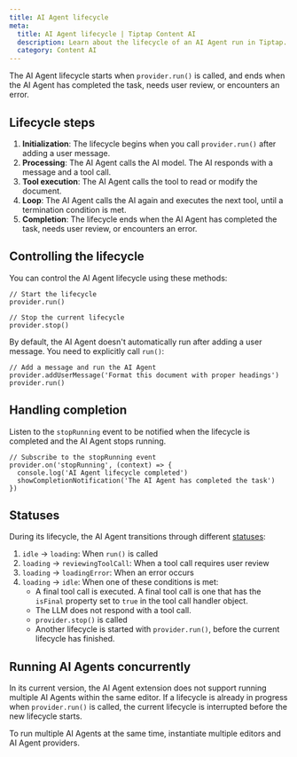 ```yaml
---
title: AI Agent lifecycle
meta:
  title: AI Agent lifecycle | Tiptap Content AI
  description: Learn about the lifecycle of an AI Agent run in Tiptap.
  category: Content AI
---
```


The AI Agent lifecycle starts when `provider.run()` is called, and ends when the AI Agent has completed the task, needs user review, or encounters an error.

## Lifecycle steps

1. **Initialization**: The lifecycle begins when you call `provider.run()` after adding a user message.
2. **Processing**: The AI Agent calls the AI model. The AI responds with a message and a tool call.
3. **Tool execution**: The AI Agent calls the tool to read or modify the document.
4. **Loop**: The AI Agent calls the AI again and executes the next tool, until a termination condition is met.
5. **Completion**: The lifecycle ends when the AI Agent has completed the task, needs user review, or encounters an error.

## Controlling the lifecycle

You can control the AI Agent lifecycle using these methods:

```tsx
// Start the lifecycle
provider.run()

// Stop the current lifecycle
provider.stop()
```

By default, the AI Agent doesn't automatically run after adding a user message. You need to explicitly call `run()`:

```tsx
// Add a message and run the AI Agent
provider.addUserMessage('Format this document with proper headings')
provider.run()
```

## Handling completion

Listen to the `stopRunning` event to be notified when the lifecycle is completed and the AI Agent stops running.

```tsx
// Subscribe to the stopRunning event
provider.on('stopRunning', (context) => {
  console.log('AI Agent lifecycle completed')
  showCompletionNotification('The AI Agent has completed the task')
})
```

## Statuses

During its lifecycle, the AI Agent transitions through different [statuses](/content-ai/capabilities/agent/features/state#status):

1. `idle` → `loading`: When `run()` is called
2. `loading` → `reviewingToolCall`: When a tool call requires user review
3. `loading` → `loadingError`: When an error occurs
4. `loading` → `idle`: When one of these conditions is met:
   - A final tool call is executed. A final tool call is one that has the `isFinal` property set to `true` in the tool call handler object.
   - The LLM does not respond with a tool call.
   - `provider.stop()` is called
   - Another lifecycle is started with `provider.run()`, before the current lifecycle has finished.

## Running AI Agents concurrently

In its current version, the AI Agent extension does not support running multiple AI Agents within the same editor. If a lifecycle is already in progress when `provider.run()` is called, the current lifecycle is interrupted before the new lifecycle starts.

To run multiple AI Agents at the same time, instantiate multiple editors and AI Agent providers.
